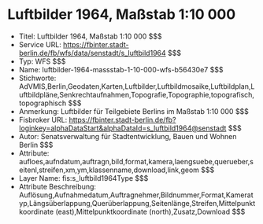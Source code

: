 # Luftbilder 1964, Maßstab 1:10 000
- Titel: Luftbilder 1964, Maßstab 1:10 000 $$$
- Service URL: https://fbinter.stadt-berlin.de/fb/wfs/data/senstadt/s_luftbild1964 $$$
- Typ: WFS $$$
- Name: luftbilder-1964-massstab-1-10-000-wfs-b56430e7 $$$
- Stichworte: AdVMIS,Berlin,Geodaten,Karten,Luftbilder,Luftbildmosaike,Luftbildplan,Luftbildpläne,Senkrechtaufnahmen,Topografie,Topographie,topografisch,topographisch $$$
- Anmerkung: Luftbilder für Teilgebiete Berlins im Maßstab 1:10 000 $$$
- Fisbroker URL: https://fbinter.stadt-berlin.de/fb?loginkey=alphaDataStart&alphaDataId=s_luftbild1964@senstadt $$$
- Autor: Senatsverwaltung für Stadtentwicklung, Bauen und Wohnen Berlin $$$
- Attribute: aufloes,aufndatum,auftragn,bild,format,kamera,laengsuebe,querueber,seitenl,streifen,xm,ym,klassenname,download,link,geom $$$
- Layer Name: fis:s_luftbild1964Type $$$
- Attribute Beschreibung: Auflösung,Aufnahmedatum,Auftragnehmer,Bildnummer,Format,Kameratyp,Längsüberlappung,Querüberlappung,Seitenlänge,Streifen,Mittelpunktkoordinate (east),Mittelpunktkoordinate (north),Zusatz,Download $$$
